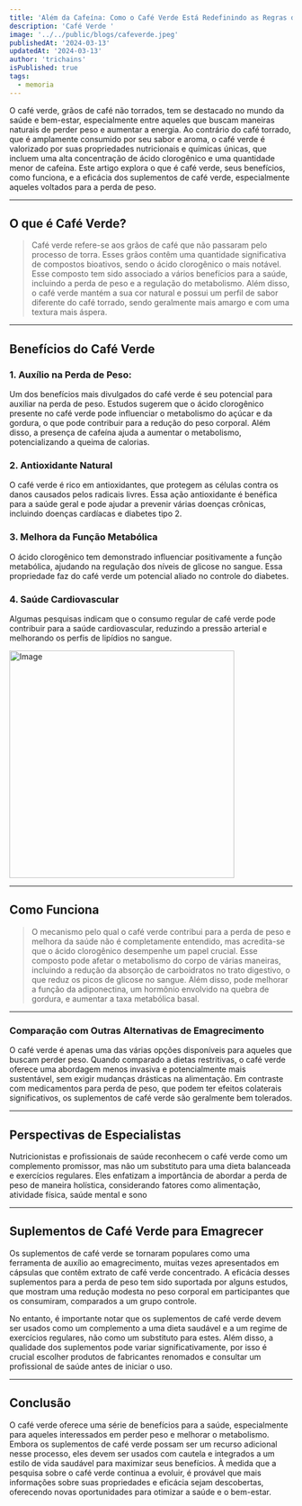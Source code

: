```yaml
---
title: 'Além da Cafeína: Como o Café Verde Está Redefinindo as Regras do Emagrecimento'
description: 'Café Verde '
image: '../../public/blogs/cafeverde.jpeg'
publishedAt: '2024-03-13'
updatedAt: '2024-03-13'
author: 'trichains'
isPublished: true
tags:
  - memoria
---
```


 O café verde, grãos de café não torrados, tem se destacado no mundo da saúde e bem-estar, especialmente entre aqueles que buscam maneiras naturais de perder peso e aumentar a energia. Ao contrário do café torrado, que é amplamente consumido por seu sabor e aroma, o café verde é valorizado por suas propriedades nutricionais e químicas únicas, que incluem uma alta concentração de ácido clorogênico e uma quantidade menor de cafeína. Este artigo explora o que é café verde, seus benefícios, como funciona, e a eficácia dos suplementos de café verde, especialmente aqueles voltados para a perda de peso.

---

## O que é Café Verde?

> Café verde refere-se aos grãos de café que não passaram pelo processo de torra. Esses grãos contêm uma quantidade significativa de compostos bioativos, sendo o ácido clorogênico o mais notável. Esse composto tem sido associado a vários benefícios para a saúde, incluindo a perda de peso e a regulação do metabolismo. Além disso, o café verde mantém a sua cor natural e possui um perfil de sabor diferente do café torrado, sendo geralmente mais amargo e com uma textura mais áspera.

---

## Benefícios do Café Verde

### 1. Auxílio na Perda de Peso: 
  Um dos benefícios mais divulgados do café verde é seu potencial para auxiliar na perda de peso. Estudos sugerem que o ácido clorogênico presente no café verde pode influenciar o metabolismo do açúcar e da gordura, o que pode contribuir para a redução do peso corporal. Além disso, a presença de cafeína ajuda a aumentar o metabolismo, potencializando a queima de calorias.

### 2. Antioxidante Natural
  O café verde é rico em antioxidantes, que protegem as células contra os danos causados pelos radicais livres. Essa ação antioxidante é benéfica para a saúde geral e pode ajudar a prevenir várias doenças crônicas, incluindo doenças cardíacas e diabetes tipo 2.

### 3. Melhora da Função Metabólica
  O ácido clorogênico tem demonstrado influenciar positivamente a função metabólica, ajudando na regulação dos níveis de glicose no sangue. Essa propriedade faz do café verde um potencial aliado no controle do diabetes.

### 4. Saúde Cardiovascular
  Algumas pesquisas indicam que o consumo regular de café verde pode contribuir para a saúde cardiovascular, reduzindo a pressão arterial e melhorando os perfis de lipídios no sangue.


<Image
  src="/blog/blogs/greencoffee.png"
  width="400"
  height="404"
  alt="Image"
  sizes="100vw"
/>

---

## Como Funciona

> O mecanismo pelo qual o café verde contribui para a perda de peso e melhora da saúde não é completamente entendido, mas acredita-se que o ácido clorogênico desempenhe um papel crucial. Esse composto pode afetar o metabolismo do corpo de várias maneiras, incluindo a redução da absorção de carboidratos no trato digestivo, o que reduz os picos de glicose no sangue. Além disso, pode melhorar a função da adiponectina, um hormônio envolvido na quebra de gordura, e aumentar a taxa metabólica basal.

---

### Comparação com Outras Alternativas de Emagrecimento

O café verde é apenas uma das várias opções disponíveis para aqueles que buscam perder peso. Quando comparado a dietas restritivas, o café verde oferece uma abordagem menos invasiva e potencialmente mais sustentável, sem exigir mudanças drásticas na alimentação. Em contraste com medicamentos para perda de peso, que podem ter efeitos colaterais significativos, os suplementos de café verde são geralmente bem tolerados.

---

## Perspectivas de Especialistas

Nutricionistas e profissionais de saúde reconhecem o café verde como um complemento promissor, mas não um substituto para uma dieta balanceada e exercícios regulares. Eles enfatizam a importância de abordar a perda de peso de maneira holística, considerando fatores como alimentação, atividade física, saúde mental e sono

---

## Suplementos de Café Verde para Emagrecer

Os suplementos de café verde se tornaram populares como uma ferramenta de auxílio ao emagrecimento, muitas vezes apresentados em cápsulas que contêm extrato de café verde concentrado. A eficácia desses suplementos para a perda de peso tem sido suportada por alguns estudos, que mostram uma redução modesta no peso corporal em participantes que os consumiram, comparados a um grupo controle.

No entanto, é importante notar que os suplementos de café verde devem ser usados como um complemento a uma dieta saudável e a um regime de exercícios regulares, não como um substituto para estes. Além disso, a qualidade dos suplementos pode variar significativamente, por isso é crucial escolher produtos de fabricantes renomados e consultar um profissional de saúde antes de iniciar o uso.

---

## Conclusão

O café verde oferece uma série de benefícios para a saúde, especialmente para aqueles interessados em perder peso e melhorar o metabolismo. Embora os suplementos de café verde possam ser um recurso adicional nesse processo, eles devem ser usados com cautela e integrados a um estilo de vida saudável para maximizar seus benefícios. À medida que a pesquisa sobre o café verde continua a evoluir, é provável que mais informações sobre suas propriedades e eficácia sejam descobertas, oferecendo novas oportunidades para otimizar a saúde e o bem-estar.



